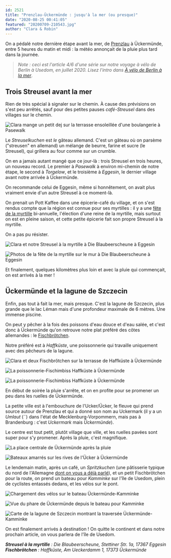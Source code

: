```yaml
---
id: 2521
title: "Prenzlau-Ückermünde : jusqu'à la mer (ou presque)"
date: "2020-08-25 00:41:05"
featured: "20200709-210543.jpg"
author: "Clara & Robin"
---
```


On a pédalé notre dernière étape avant la mer, de
[Prenzlau](/prenzlau-et-le-uckermark-lacs-et-kantinen/) à Ückermünde, entre 5
heures du matin et midi : la météo annonçait de la pluie plus tard dans la
journée.

> _Note : ceci est l'article 4/6 d'une série sur notre voyage à vélo de Berlin à
> Usedom, en juillet 2020. Lisez l'intro dans
> [À vélo de Berlin à la mer](/a-velo-de-berlin-a-la-mer/)_.

## Trois Streusel avant la mer

Rien de très spécial à signaler sur le chemin. À cause des prévisions on s'est
peu arrêtés, sauf pour des petites pauses _café-Streusel_ dans des villages sur
le chemin.

![Clara mange un petit dej sur la terrasse ensoleillée d'une boulangerie à Pasewalk](20200709-080745.jpg "Un Streusel, un Pfannkuchen, et deux Pott Kaffee à Pasewalk")

Le _Streuselkuchen_ est _le_ gâteau allemand. C'est un gâteau où on parsème
("streusen" en allemand) un mélange de beurre, farine et sucre (le Streusel),
qui grillera au four comme sur un crumble.

On en a jamais autant mangé que ce jour-là : trois Streusel en trois heures, un
nouveau record. Le premier à _Pasewalk_ à environ mi-chemin de notre étape, le
second à _Torgelow_, et le troisième à _Eggesin_, le dernier village avant notre
arrivée à Ückermünde.

On recommande celui de Eggesin, même si honnêtement, on avait plus vraiment
envie d'un autre Streusel à ce moment-là.

On prenait un Pott Kaffee dans une épicerie-café du village, et on s'est rendus
compte que la région est connue pour ses myrtilles : il y a une
[fête de la myrtille](http://www.blaubeerfest.de/) bi-annuelle, l'élection d'une
reine de la myrtille, mais surtout on est en pleine saison, et cette petite
épicerie fait son propre Streusel à la myrtille.

On a pas pu résister.

![Clara et notre Streusel à la myrtille à Die Blaubeerscheune à Eggesin](20200709-112019.jpg)

![Photos de la fête de la myrtille sur le mur à Die Blaubeerscheune à Eggesin](20200709-113726.jpg)

Et finalement, quelques kilomètres plus loin et avec la pluie qui commençait, on
est arrivés à la mer !

## Ückermünde et la lagune de Szczecin

Enfin, pas tout à fait la mer, mais presque. C'est la lagune de Szczecin, plus
grande que le lac Léman mais d'une profondeur maximale de 6 mètres. Une immense
piscine.

On peut y pêcher à la fois des poissons d'eau douce et d'eau salée, et c'est
donc à Ückermünde qu'on retrouve notre plat préféré des côtes allemandes : le
[Fischbrötchen](/eau-et-poisson-une-journee-a-hambourg/).

Notre préféré est à _Haffküste_, une poissonnerie qui travaille uniquement avec
des pêcheurs de la lagune.

![Clara et deux Fischbrôtchen sur la terrasse de Haffküste à Ückermünde](20200709-143926.jpg)

![La poissonnerie-Fischimbiss Haffküste à Ückermünde](20200710-104304.jpg)

![La poissonnerie-Fischimbiss Haffküste à Ückermünde](20200710-104535.jpg)

En début de soirée la pluie s'arrête, et on en profite pour se promener un peu
dans les ruelles de Ückermünde.

La petite ville est à l'embouchure de l'Ucker/Ücker, le fleuve qui prend source
autour de Prenzlau et qui a donné son nom au Uckermark (il y a un _Umlaut_ (¨)
dans l'état de Mecklenburg-Vorpommern, mais pas à Brandenburg : c'est
_Uckermark_ mais _Ückermünde_).

Le centre est tout petit, plutôt village que ville, et les ruelles pavées sont
super pour s'y promener. Après la pluie, c'est magnifique.

![La place centrale de Ückermünde après la pluie](20200709-205227.jpg)

![Bateaux amarrés sur les rives de l'Ücker à Ückermünde](20200709-210543.jpg)

Le lendemain matin, après un café, un _Spritzkuchen_ (une pâtisserie typique du
nord de l'Allemagne
[dont on vous a déjà parlé](/eau-et-poisson-une-journee-a-hambourg/)), et un
petit Fischbrötchen pour la route, on prend un bateau pour _Kamminke_ sur l'île
de Usedom, plein de cyclistes entassés dedans, et les vélos sur le pont.

![Chargement des vélos sur le bateau Ückermünde-Kamminke](20200710-111016.jpg)

![Vue du phare de Ückermünde depuis le bateau pour Kamminke](20200710-114528.jpg)

![Carte de la lagune de Szczecin montrant la traversée Ückermünde-Kamminke](20200710-115814.jpg)

On est finalement arrivés à destination ! On quitte le continent et dans notre
prochain article, on vous parlera de l'île de Usedom.

_**Streusel à la myrtille** : Die Blaubeerscheune, Stettiner Str. 1a, 17367
Eggesin_  
_**Fischbrötchen** : Haffküste, Am Ueckerdamm 1, 17373 Ückermünde_
